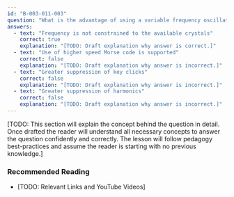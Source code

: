 ```yaml
---
id: "B-003-011-003"
question: "What is the advantage of using a variable frequency oscillator in a basic CW transmitter?"
answers:
  - text: "Frequency is not constrained to the available crystals"
    correct: true
    explanation: "[TODO: Draft explanation why answer is correct.]"
  - text: "Use of higher speed Morse code is supported"
    correct: false
    explanation: "[TODO: Draft explanation why answer is incorrect.]"
  - text: "Greater suppression of key clicks"
    correct: false
    explanation: "[TODO: Draft explanation why answer is incorrect.]"
  - text: "Greater suppression of harmonics"
    correct: false
    explanation: "[TODO: Draft explanation why answer is incorrect.]"
---
```


[TODO: This section will explain the concept behind the question in detail. Once drafted the reader will understand all necessary concepts to answer the question confidently and correctly. The lesson will follow pedagogy best-practices and assume the reader is starting with no previous knowledge.]

### Recommended Reading

- [TODO: Relevant Links and YouTube Videos]
